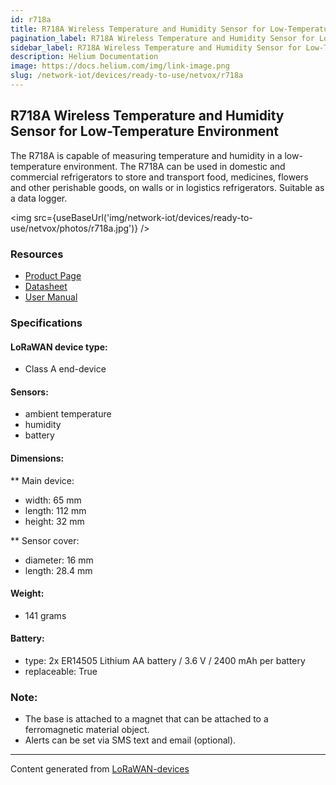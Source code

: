 ```yaml
---
id: r718a
title: R718A Wireless Temperature and Humidity Sensor for Low-Temperature Environment
pagination_label: R718A Wireless Temperature and Humidity Sensor for Low-Temperature Environment
sidebar_label: R718A Wireless Temperature and Humidity Sensor for Low-Temperature Environment
description: Helium Documentation
image: https://docs.helium.com/img/link-image.png
slug: /network-iot/devices/ready-to-use/netvox/r718a
---
```



## R718A Wireless Temperature and Humidity Sensor for Low-Temperature Environment

The R718A is capable of measuring temperature and humidity in a low-temperature environment. The
R718A can be used in domestic and commercial refrigerators to store and transport food, medicines,
flowers and other perishable goods, on walls or in logistics refrigerators. Suitable as a data
logger.

<img src={useBaseUrl('img/network-iot/devices/ready-to-use/netvox/photos/r718a.jpg')} />

### Resources

- [Product Page](http://www.netvox.com.tw/product.asp?pro=R718A)
- [Datasheet](http://www.netvox.com.tw/um/R718A/R718Adatasheet.pdf)
- [User Manual](http://www.netvox.com.tw/um/R718A/R718AUsermanual.pdf)

### Specifications

#### LoRaWAN device type:

- Class A end-device

#### Sensors:

- ambient temperature
- humidity
- battery

#### Dimensions:

\*\* Main device:

- width: 65 mm
- length: 112 mm
- height: 32 mm

\*\* Sensor cover:

- diameter: 16 mm
- length: 28.4 mm

#### Weight:

- 141 grams

#### Battery:

- type: 2x ER14505 Lithium AA battery / 3.6 V / 2400 mAh per battery
- replaceable: True

### Note:

- The base is attached to a magnet that can be attached to a ferromagnetic material object.
- Alerts can be set via SMS text and email (optional).

---

Content generated from [LoRaWAN-devices](https://github.com/TheThingsNetwork/lorawan-devices)
